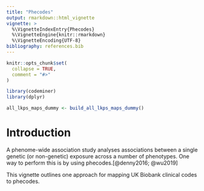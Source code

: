 ```yaml
---
title: "Phecodes"
output: rmarkdown::html_vignette
vignette: >
  %\VignetteIndexEntry{Phecodes}
  %\VignetteEngine{knitr::rmarkdown}
  %\VignetteEncoding{UTF-8}
bibliography: references.bib
---
```


```r
knitr::opts_chunk$set(
  collapse = TRUE,
  comment = "#>"
)
```

```r
library(codeminer)
library(dplyr)

all_lkps_maps_dummy <- build_all_lkps_maps_dummy()
```

# Introduction

A phenome-wide association study analyses associations between a single genetic (or non-genetic) exposure across a number of phenotypes. One way to perform this is by using phecodes.[@denny2016; @wu2019]

This vignette outlines one approach for mapping UK Biobank clinical codes to phecodes.

